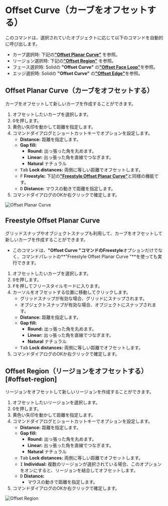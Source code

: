 
# Offset Curve（カーブをオフセットする）

<Reference shortcut="O" command="Offset Curve" button="コマンドバー右" />

このコマンドは、選択されていたオブジェクトに応じて以下のコマンドを自動的に呼び出します。

- カーブ選択時: 下記の[**"Offset Planar Curve"**](#offset-planar-curve) を参照。
- リージョン選択時: 下記の[**"Offset Region"**](#offset-region) を参照。
- フェース選択時: Solidの **"Offset Curve"** の[**"Offset Face Loop"**](../solid/offset-curve#offset-face-loop)を参照。
- エッジ選択時: Solidの **"Offset Curve"** の[**"Offset Edge"**](../solid/offset-curve#offset-edge)を参照。

## Offset Planar Curve（カーブをオフセットする）

カーブをオフセットして新しいカーブを作成することができます。

1. オフセットしたいカーブを選択します。
2. <kbd>O</kbd>を押します。
3. 黄色い矢印を動かして距離を指定します。   
4. コマンドダイアログとショートカットキーでオプションを設定します。
    - **Distance:** 距離を指定します。
    - **Gap fill:** 
        - **Round:** 出っ張った角を丸めます。
        - **Linear:** 出っ張った角を直線でつなぎます。 
        - **Natural** ナチュラル
    - <kbd>Tab</kbd> **Lock distances:** 両側に等しい距離でオフセットします。
    - <kbd>F</kbd> **Freestyle:** 下記の[**"Freestyle Offset Planar Curve"**](#freestyle-offset-planar-curve)と同様の機能です。
    - <kbd>D</kbd> **Distance:** マウスの動きで距離を指定します。
5. コマンドダイアログのOKか右クリックで確定します。

![Offset Planar Curve](/img/offset-planar-curve.gif)

## Freestyle Offset Planar Curve

グリッドスナップやオブジェクトスナップも利用して、カーブをオフセットして新しいカーブを作成することができます。

- このコマンドは、**"Offset Curve "**コマンドの**Freestyle**オプションだけでなく、コマンドパレットの**"Freestyle Offset Planar Curve "**を使っても実行できます。

1. オフセットしたいカーブを選択します。
2. <kbd>O</kbd>を押します。
3. <kbd>F</kbd>を押してフリースタイルモードに入ります。
4. カーソルをオフセットする位置に移動してクリックします。
    - グリッドスナップが有効な場合、グリッドにスナップされます。
    - オブジェクトスナップが有効な場合、オブジェクトにスナップされます。
    - **Distance:** 距離を指定します。
    - **Gap fill:**
        - **Round:** 出っ張った角を丸めます。
        - **Linear:** 出っ張った角を直線でつなぎます。 
        - **Natural** ナチュラル
    - <kbd>Tab</kbd> **Lock distances:** 両側に等しい距離でオフセットします。
5. コマンドダイアログのOKか右クリックで確定します。

## Offset Region（リージョンをオフセットする）[#offset-region]

リージョンをオフセットして新しいリージョンを作成することができます。

1. オフセットしたいリージョンを選択します。
2. <kbd>O</kbd>を押します。
3. 黄色い矢印を動かして距離を指定します。
4. コマンドダイアログとショートカットキーでオプションを設定します。
    - **Distance:** 距離を指定します。
    - **Gap fill:**
        - **Round:** 出っ張った角を丸めます。
        - **Linear:** 出っ張った角を直線でつなぎます。 
        - **Natural** ナチュラル
    - <kbd>Tab</kbd> **Lock distances:** 両側に等しい距離でオフセットします。
    - <kbd>I</kbd> **Individual:** 複数のリージョンが選択されている場合、このオプションをオンにすると、リージョンを結合してオフセットします。
    - <kbd>D</kbd> **Distance:**
        - マウスの動きで距離を指定します。
5. コマンドダイアログのOKか右クリックで確定します。

![Offset Region](/img/offset-region.gif)



